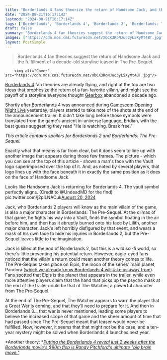 ```yaml
---
title: "Borderlands 4 fans theorize the return of Handsome Jack, and that could mean a decade-old plotline is coming with him"
date: "2024-08-21T16:17:14Z"
lastmod: "2024-08-21T16:17:14Z"
tags: ['Borderlands', 'Borderlands 4', 'Borderlands 2', 'Borderlands: The Pre-Sequel', 'Handsome Jack', 'Gamescom Opening Night Live', 'Eridian', 'Pandora', 'Elpis', 'The Watcher', 'Sci-Fi']
draft: false
summary: "Borderlands 4 fan theories suggest the return of Handsome Jack and the fulfillment of a decade-old storyline teased in The Pre-Sequel."
images: ["https://cdn.mos.cms.futurecdn.net/XbCK3RoNJuc3yL5XyMt4BT.jpg"]
layout: PostSimple
---
```

> Borderlands 4 fan theories suggest the return of Handsome Jack and the fulfillment of a decade-old storyline teased in The Pre-Sequel.


        <img alt="Cover" src="https://cdn.mos.cms.futurecdn.net/XbCK3RoNJuc3yL5XyMt4BT.jpg"/>
        
[Borderlands 4](https://www.gamesradar.com/games/borderlands/borderlands-4-guide/) fan theories are already flying, and right at the top are two ideas that prophesize the return of a fan-favorite villain, and might see the payoff of a storyline everyone thought [Gearbox](https://www.gamesradar.com/tag/gearbox/) abandoned a decade ago.

Shortly after Borderlands 4 was announced during [Gamescom Opening Night Live](https://www.gamesradar.com/games/gamescom-opening-night-live-live-coverage-2024-everything-announced/) yesterday, players started to take note of the shots at the end of the announcement trailer. It didn't take long before those symbols were translated from the game's ancient in-universe language, Eridian, with the best guess suggesting they read "He is watching. Break free."

*This article contains spoilers for Borderlands 2 and Borderlands: The Pre-Sequel.*

Exactly what that means is far from clear, but it does seem to line up with another image that appears during those few frames. The picture - which you can see at the top of this article - shows a man's face with the Vault logo superimposed over the top of it. And, as noted by several players, that logo lines up with the face beneath it in exactly the same position as it does on the face of Handsome Jack.

Looks like Handsome Jack is returning for Borderlands 4. The vault symbol perfectly aligns. (Credit to @UndeadMD for the find) pic.twitter.com/j2plLNACuk[August 20, 2024](https://twitter.com/Joltzdude139/status/1826003824018075880)

Jack, who Borderlands 2 players will know as the main villain of the game, is also a major character in Borderlands: The Pre-Sequel. At the climax of that game, he fights his way into a Vault, finds the symbol floating in the air before him, and then has it abruptly burned onto his face by Lilith, another major character. Jack's left horribly disfigured by that event, and wears a mask of his own face to hide his injuries in Borderlands 2, but the Pre-Sequel leaves little to the imagination.

Jack is killed at the end of Borderlands 2, but this is a wild sci-fi world, so there's little preventing his potential return. However, eagle-eyed fans noticed that the villain's return could mean another theory comes to life. The Pre-Sequel takes place on Elpis, the moon of the series' main planet, Pandora ([which we already know Borderlands 4 will take us away from](https://www.gamesradar.com/games/borderlands/borderlands-4-is-set-on-an-all-new-planet-rather-than-series-mainstay-pandora/)). Fans spotted that Elpis is the planet that appears in the trailer, while even more attentive players claim that the hand that picks up the psycho mask at the end of the trailer could be that of The Watcher, a powerful character from The Pre-Sequel.

At the end of The Pre-Sequel, The Watcher appears to warn the player that a Great War is coming, and that they'll need to prepare for it. And then in Borderlands 3... that war is never mentioned, leading some players to believe the increased scope of that game and the sheer amount of time that had passed since The Pre-Sequel meant that teaser would never be fulfilled. Now, however, it seems that that might not be the case, and a ten-year mystery might be solved when Borderlands 4 launches next year.

*Another theory: *[<em>Putting the Borderlands 4 reveal just 2 weeks after the Borderlands movie's $90m flop is Randy Pitchford's ultimate "big brain move."</em>](https://www.gamesradar.com/games/borderlands/putting-the-borderlands-4-reveal-just-2-weeks-after-the-borderlands-movies-dollar90m-flop-is-being-hailed-as-randy-pitchfords-ultimate-big-brain-move/)
        